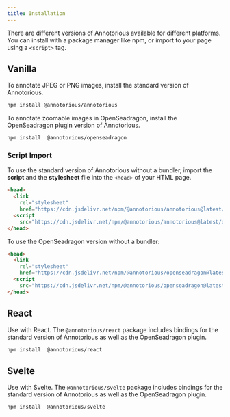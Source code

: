 ```yaml
---
title: Installation
---
```


There are different versions of Annotorious available for different platforms.
You can install with a package manager like npm, or import to your page 
using a `<script>` tag. 

## Vanilla

To annotate JPEG or PNG images, install the standard version of Annotorious.

```bash frame="none"
npm install @annotorious/annotorious
```

To annotate zoomable images in OpenSeadragon, install the OpenSeadragon 
plugin version of Annotorious.

```bash frame="none"
npm install  @annotorious/openseadragon
```

### Script Import

To use the standard version of Annotorious without a bundler, import the 
__script__ and the __stylesheet__ file into the `<head>` of your HTML page.

```html
<head>
  <link 
    rel="stylesheet" 
    href="https://cdn.jsdelivr.net/npm/@annotorious/annotorious@latest/dist/annotorious.css">
  <script 
    src="https://cdn.jsdelivr.net/npm/@annotorious/annotorious@latest/dist/annotorious.js"></script>
</head>
```

To use the OpenSeadragon version without a bundler:

```html
<head>
  <link 
    rel="stylesheet" 
    href="https://cdn.jsdelivr.net/npm/@annotorious/openseadragon@latest/dist/annotorious-openseadragon.css">
  <script 
    src="https://cdn.jsdelivr.net/npm/@annotorious/openseadragon@latest/dist/annotorious-openseadragon.js"></script>
</head>
```

## React

Use with React. The `@annotorious/react` package includes bindings for 
the standard version of Annotorious as well as the OpenSeadragon plugin.

```bash frame="none"
npm install  @annotorious/react
```

## Svelte

Use with Svelte. The `@annotorious/svelte` package includes bindings for 
the standard version of Annotorious as well as the OpenSeadragon plugin.

```bash frame="none"
npm install  @annotorious/svelte
```